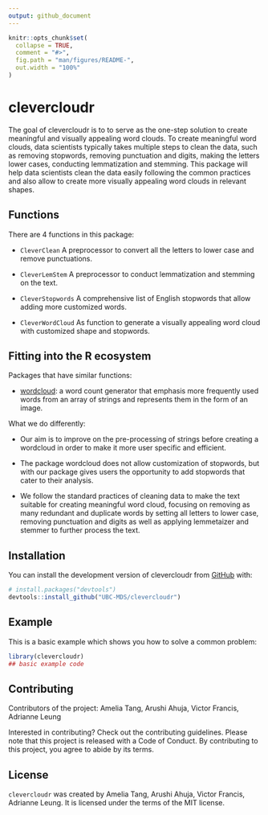 ```yaml
---
output: github_document
---
```


<!-- README.md is generated from README.Rmd. Please edit that file -->

```r
knitr::opts_chunk$set(
  collapse = TRUE,
  comment = "#>",
  fig.path = "man/figures/README-",
  out.width = "100%"
)
```

# clevercloudr

<!-- badges: start -->

<!-- badges: end -->

The goal of clevercloudr is to to serve as the one-step solution to create meaningful and visually appealing word clouds. To create meaningful word clouds, data scientists typically takes multiple steps to clean the data, such as removing stopwords, removing punctuation and digits, making the letters lower cases, conducting lemmatization and stemming. This package will help data scientists clean the data easily following the common practices and also allow to create more visually appealing word clouds in relevant shapes.

## **Functions**

There are 4 functions in this package:

-   `CleverClean` A preprocessor to convert all the letters to lower case and remove punctuations.

-   `CleverLemStem` A preprocessor to conduct lemmatization and stemming on the text.

-   `CleverStopwords` A comprehensive list of English stopwords that allow adding more customized words.

-   `CleverWordCloud` As function to generate a visually appealing word cloud with customized shape and stopwords.

## **Fitting into the R ecosystem**

Packages that have similar functions:

-   [wordcloud](https://www.rdocumentation.org/packages/wordcloud/versions/2.6/topics/wordcloud): a word count generator that emphasis more frequently used words from an array of strings and represents them in the form of an image.

What we do differently:

-   Our aim is to improve on the pre-processing of strings before creating a wordcloud in order to make it more user specific and efficient.

-   The package wordcloud does not allow customization of stopwords, but with our package gives users the opportunity to add stopwords that cater to their analysis.

-   We follow the standard practices of cleaning data to make the text suitable for creating meaningful word cloud, focusing on removing as many redundant and duplicate words by setting all letters to lower case, removing punctuation and digits as well as applying lemmetaizer and stemmer to further process the text.  

## Installation

You can install the development version of clevercloudr from [GitHub](https://github.com/) with:

``` r
# install.packages("devtools")
devtools::install_github("UBC-MDS/clevercloudr")
```

## Example

This is a basic example which shows you how to solve a common problem:

```r
library(clevercloudr)
## basic example code
```


## **Contributing**

Contributors of the project: Amelia Tang, Arushi Ahuja, Victor Francis, Adrianne Leung

Interested in contributing? Check out the contributing guidelines. Please note that this project is released with a Code of Conduct. By contributing to this project, you agree to abide by its terms.

## **License**

`clevercloudr` was created by Amelia Tang, Arushi Ahuja, Victor Francis, Adrianne Leung. It is licensed under the terms of the MIT license.

